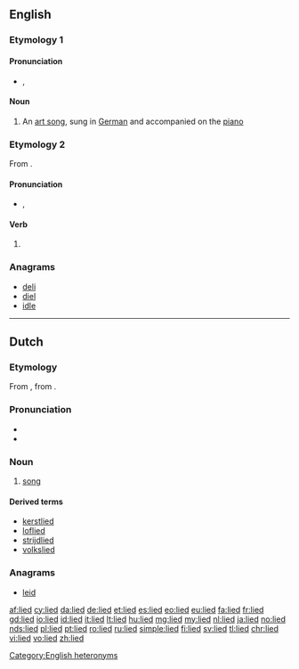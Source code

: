 {{also|Lied}}
==English==

===Etymology 1===
{{borrowing|de|Lied|lang=en}}

====Pronunciation====
* {{enPR|lēd}}, {{IPA|/liːd/|lang=en}}

====Noun====
{{wikipedia}}
{{en-noun|lieder}}

# {{context|music|lang=en}} An [[art song]], sung in [[German]] and accompanied on the [[piano]]

===Etymology 2===
From {{etyl|en|-}} {{l|en|lie}}.

====Pronunciation====
* {{enPR|līd}}, {{IPA|/laɪd/|lang=en}}

====Verb====
{{head|en|verb form}}

# {{en-past of|lie}}

===Anagrams===
* [[deli#English|deli]]
* [[diel#English|diel]]
* [[idle#English|idle]]

[[Category:English heteronyms]]

----

==Dutch==
{{wikipedia|lang=nl}}

===Etymology===
From {{inh|nl|odt|*lioth}}, from {{inh|nl|gem-pro|*leuþą}}.

===Pronunciation===
* {{rhymes|it|lang=nl}}
* {{audio-IPA|Nl-lied.ogg|/lit/|lang=nl}}

===Noun===
{{nl-noun|n|-eren|liedje}}

# [[song]]

====Derived terms====
{{top4}}
* [[kerstlied]]
* [[loflied]]
* [[strijdlied]]
* [[volkslied]]
{{bottom}}

===Anagrams===
* [[leid#Dutch|leid]]

[[af:lied]]
[[cy:lied]]
[[da:lied]]
[[de:lied]]
[[et:lied]]
[[es:lied]]
[[eo:lied]]
[[eu:lied]]
[[fa:lied]]
[[fr:lied]]
[[gd:lied]]
[[io:lied]]
[[id:lied]]
[[it:lied]]
[[lt:lied]]
[[hu:lied]]
[[mg:lied]]
[[my:lied]]
[[nl:lied]]
[[ja:lied]]
[[no:lied]]
[[nds:lied]]
[[pl:lied]]
[[pt:lied]]
[[ro:lied]]
[[ru:lied]]
[[simple:lied]]
[[fi:lied]]
[[sv:lied]]
[[tl:lied]]
[[chr:lied]]
[[vi:lied]]
[[vo:lied]]
[[zh:lied]]